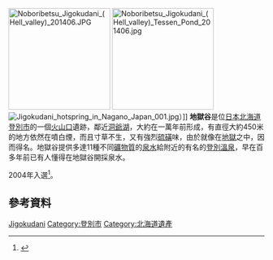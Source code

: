 [[File:Noboribetsu_Jigokudani_(Hell_valley)_201406.JPG|200px]]
[[File:Noboribetsu_Jigokudani_(Hell_valley)_Tessen_Pond_201406.jpg|200px]]
[[File:Jigokudani_hotspring_in_Nagano_Japan_001.jpg|thumb]]）]]
'''地獄谷'''是位[[日本|日本]][[北海道|北海道]][[登別市|登別市]]的一個[[火山口|火山口]]遺跡，鄰近[[洞爺湖|洞爺湖]]，大約在一萬年前形成，有直徑大約450米的地方依然在噴白煙，而且寸草不生，又有強烈[[硫磺|硫磺]]味，由於就像在[[地獄|地獄]]之中，因而得名。地獄谷提供多達11種不同[[礦物質|礦物質]]的[[泉水|泉水]]給附近的有名的[[登別溫泉|登別溫泉]]，早在百多年前已有人懂得在地獄谷開採泉水。

2004年入選{{link-ja|北海道遺產|北海道遺産}}<ref>{{Cite web|title=登別温泉地獄谷|url=https://www.hokkaidoisan.org/noboribetsu_zigokudani.html|accessdate=2019-06-02|publisher=北海道遺産|language=ja|archive-date=2019-06-02|archive-url=https://web.archive.org/web/20190602075906/https://www.hokkaidoisan.org/noboribetsu_zigokudani.html|dead-url=no}}</ref>。

==參考資料==
<references />

{{Commonscat|Jigokudani, Noboribetsu Onsen}}

{{日本地理小作品}}

[[Category:北海道火山|Jigokudani]]
[[Category:登別市|Category:登別市]]
[[Category:北海道遺產|Category:北海道遺產]]